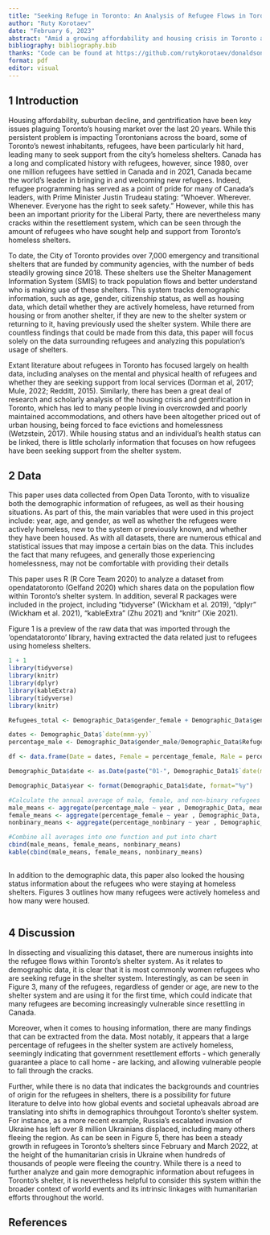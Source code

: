 ```yaml
---
title: "Seeking Refuge in Toronto: An Analysis of Refugee Flows in Toronto's Shelter System"
author: "Ruty Korotaev"
date: "February 6, 2023"
abstract: "Amid a growing affordability and housing crisis in Toronto and the Greater Toronto Area (GTA), this paper analyzes the population flow within the city's overnight shelters, using data collected between January 2018 and January 2023. More specifically, this report focuses on understanding and visualizing data related to Toronto's refugee populations, and how members of this demographic are making use of the system. Report findings demonstrate that despite numerous federal and provincial government efforts to  integrate refugees into Canadian society, there is a growing number of refugees that are seeking security and support from Toronto's shelter system."
bibliography: bibliography.bib 
thanks: "Code can be found at https://github.com/rutykorotaev/donaldsonpaper.git"
format: pdf
editor: visual
---
```


## 1 Introduction

Housing affordability, suburban decline, and gentrification have been key issues plaguing Toronto's housing market over the last 20 years. While this persistent problem is impacting Torontonians across the board, some of Toronto's newest inhabitants, refugees, have been particularly hit hard, leading many to seek support from the city's homeless shelters. Canada has a long and complicated history with refugees, however, since 1980, over one million refugees have settled in Canada and in 2021, Canada became the world's leader in bringing in and welcoming new refugees. Indeed, refugee programming has served as a point of pride for many of Canada's leaders, with Prime Minister Justin Trudeau stating: "Whoever. Wherever. Whenever. Everyone has the right to seek safety." However, while this has been an important priority for the Liberal Party, there are nevertheless many cracks within the resettlement system, which can be seen through the amount of refugees who have sought help and support from Toronto's homeless shelters.

To date, the City of Toronto provides over 7,000 emergency and transitional shelters that are funded by community agencies, with the number of beds steadily growing since 2018. These shelters use the Shelter Management Information System (SMIS) to track population flows and better understand who is making use of these shelters. This system tracks demographic information, such as age, gender, citizenship status, as well as housing data, which detail whether they are actively homeless, have returned from housing or from another shelter, if they are new to the shelter system or returning to it, having previously used the shelter system. While there are countless findings that could be made from this data, this paper will focus solely on the data surrounding refugees and analyzing this population's usage of shelters.

Extant literature about refugees in Toronto has focused largely on health data, including analyses on the mental and physical health of refugees and whether they are seeking support from local services (Dorman et al, 2017; Mule, 2022; Redditt, 2015). Similarly, there has been a great deal of research and scholarly analysis of the housing crisis and gentrification in Toronto, which has led to many people living in overcrowded and poorly maintained accommodations, and others have been altogether priced out of urban housing, being forced to face evictions and homelessness (Wetzstein, 2017). While housing status and an individual's health status can be linked, there is little scholarly information that focuses on how refugees have been seeking support from the shelter system. 

## 2 Data

This paper uses data collected from Open Data Toronto, with to visualize both the demographic information of refugees, as well as their housing situations. As part of this, the main variables that were used in this project include: year, age, and gender, as well as whether the refugees were actively homeless, new to the system or previously known, and whether they have been housed. As with all datasets, there are numerous ethical and statistical issues that may impose a certain bias on the data. This includes the fact that many refugees, and generally those experiencing homelessness, may not be comfortable with providing their details  

This paper uses R (R Core Team 2020) to analyze a dataset from opendatatoronto (Gelfand 2020) which shares data on the population flow within Toronto's shelter system. In addition, several R packages were included in the project, including “tidyverse” (Wickham et al. 2019), “dplyr” (Wickham et al. 2021), “kableExtra” (Zhu 2021) and “knitr” (Xie 2021). 

Figure 1 is a preview of the raw data that was imported through the 'opendatatoronto' library, having extracted the data related just to refugees using homeless shelters.

```r
1 + 1
library(tidyverse)
library(knitr)
library(dplyr)
library(kableExtra)
library(tidyverse)
library(knitr)

Refugees_total <- Demographic_Data$gender_female + Demographic_Data$gender_male + Demographic_Data$`gender_transgender,non-binary_or_two_spirit`

dates <- Demographic_Data$`date(mmm-yy)`
percentage_male <- Demographic_Data$gender_male/Demographic_Data$Refugees_total

df <- data.frame(Date = dates, Female = percentage_female, Male = percentage_male, Nonbinary = percentage_nonbinary)

Demographic_Data$date <- as.Date(paste("01-", Demographic_Data1$`date(mmm-yy)`, sep = ""), format = "%d-%b-%y")

Demographic_Data$year <- format(Demographic_Data1$date, format="%y")

#Calculate the annual average of male, female, and non-binary refugees in shelters
male_means <- aggregate(percentage_male ~ year , Demographic_Data, mean)
female_means <- aggregate(percentage_female ~ year , Demographic_Data, mean)
nonbinary_means <- aggregate(percentage_nonbinary ~ year , Demographic_Data, mean)

#Combine all averages into one function and put into chart
cbind(male_means, female_means, nonbinary_means) 
kable(cbind(male_means, female_means, nonbinary_means)
      
```

In addition to the demographic data, this paper also looked the housing status information about the refugees who were staying at homeless shelters. Figures 3 outlines how many refugees were actively homeless and how many were housed. 

```r



```


## 4 Discussion

In dissecting and visualizing this dataset, there are numerous insights into the refugee flows within Toronto's shelter system. As it relates to demographic data, it is clear that it is most commonly women refugees who are seeking refuge in the shelter system. Interestingly, as can be seen in Figure 3, many of the refugees, regardless of gender or age, are new to the shelter system and are using it for the first time, which could indicate that many refugees are becoming increasingly vulnerable since resettling in Canada. 

Moreover, when it comes to housing information, there are many findings that can be extracted from the data. Most notably, it appears that a large percentage of refugees in the shelter system are actively homeless, seemingly indicating that government resettlement efforts - which generally guarantee a place to call home - are lacking, and allowing vulnerable people to fall through the cracks. 

Further, while there is no data that indicates the backgrounds and countries of origin for the refugees in shelters, there is a possibility for future literature to delve into how global events and societal upheavals abroad are translating into shifts in demographics throuhgout Toronto's shelter system. For instance, as a more recent example, Russia's escalated invasion of Ukraine has left over 8 million Ukrainians displaced, including many others fleeing the region. As can be seen in Figure 5, there has been a steady growth in refugees in Toronto's shelters since February and March 2022, at the height of the humanitarian crisis in Ukraine when hundreds of thousands of people were fleeing the country. While there is a need to further analyze and gain more demographic information about refugees in Toronto's shelter, it is nevertheless helpful to consider this system within the broader context of world events and its intrinsic linkages with humanitarian efforts throughout the world. 

## References 




